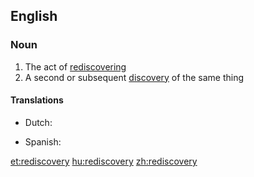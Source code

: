 ==English==

===Noun===
{{en-noun|rediscoveries}}

# The act of [[rediscover]]ing
# A second or subsequent [[discovery]] of the same thing

====Translations====
{{trans-top|act of rediscovering}}
* Dutch: {{t-|nl|herontdekking|f}}
{{trans-mid}}
* Spanish: {{t-|es|redescubrimiento|m}}
{{trans-bottom}}

[[et:rediscovery]]
[[hu:rediscovery]]
[[zh:rediscovery]]